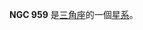 {{NGCInfoBox|NGCID=NGC 959|發現者=讓·瑪璉·愛德華·史提芬|發現日期=1876年11月9日|其他編號=UGC 2002,MCG 6-6-51,ZWG 523.55|曆元=J2000.0|赤經=32分24秒
|赤緯=35°29'42"|星座=三角座|星體=星系|星等=12.3|表面亮度=13.4|藍等=12.9}}

'''NGC 959''' 是[[三角座|三角座]]的一個[[星系|星系]]。

{{NGCReference|959}}
{{Catalogs|NGC=959}}
